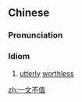 ==Chinese==
{{zh-forms|type=112}}

===Pronunciation===
{{zh-pron
|m=一wén不zhí
|cat=cy
}}

===Idiom===
{{zh-idiom}}

# [[utterly]] [[worthless]]

[[zh:一文不值]]